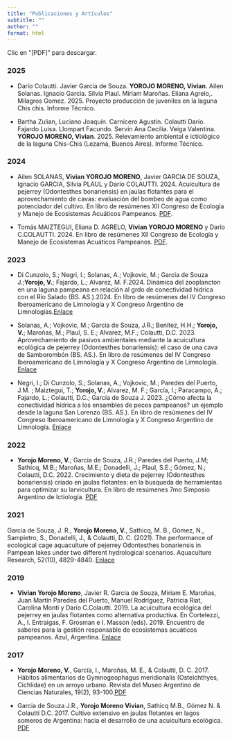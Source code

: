 ```yaml
---
title: "Publicaciones y Artículos"
subtitle: ""
author: ""
format: html
---
```



Clic en "[PDF]" para descargar. 


### 2025

- Darío Colautti. Javier Garcia de Souza. **YOROJO MORENO, Vivian**. Ailen Solanas. Ignacio Garcia. Silvia Plaul. Miriam Maroñas. Eliana Agrelo,. Milagros Gomez. 2025. Proyecto producción de juveniles en la laguna Chis chis. Informe Técnico.  

- Bartha Zulian, Luciano Joaquín. Carnicero Agustín. Colautti Darío. Fajardo Luisa. Llompart Facundo. Servin Ana Cecilia. Veiga Valentina. **YOROJO MORENO, Vivian**. 2025. Relevamiento ambiental e ictiológico de la laguna Chis-Chis (Lezama, Buenos Aires). Informe Técnico.


### 2024

- Ailen SOLANAS, **Vivian YOROJO MORENO**, Javier GARCIA DE SOUZA, Ignacio GARCIA, Silvia PLAUL y Darío COLAUTTI. 2024. Acuicultura de pejerrey (Odontesthes bonariensis) en jaulas flotantes para el aprovechamiento de cavas: evaluación del bombeo de agua como potenciador del cultivo. En libro de resúmenes XII Congreso de Ecología y Manejo de Ecosistemas Acuáticos Pampeanos. [PDF](https://iimyc.gob.ar/emeap2024/wp-content/uploads/2024/10/Libro-de-Resumenes-XII-EMEAP-2024.pdf).   

- Tomás MAIZTEGUI, Eliana D. AGRELO, **Vivian YOROJO MORENO** y Darío C.COLAUTTI. 2024. En libro de resúmenes XII Congreso de Ecología y Manejo de Ecosistemas Acuáticos Pampeanos. [PDF](https://iimyc.gob.ar/emeap2024/wp-content/uploads/2024/10/Libro-de-Resumenes-XII-EMEAP-2024.pdf).



### 2023

- Di Cunzolo, S.; Negri, I.; Solanas, A.; Vojkovic, M.; Garcia de Souza J.;**Yorojo, V.**; Fajardo, L.; Alvarez, M. F.2024. Dinámica del zooplancton en una laguna pampeana en relación al grdo de conectividad hidrica con el Río Salado (BS. AS.).2024. En libro de resúmenes del IV Congreso Iberoamericano de Limnología y X Congreso Argentino de Limnologías.[Enlace](https://limnoar.org/)

- Solanas, A.; Vojkovic, M.; Garcia de Souza, J.R.; Benítez, H.H.; **Yorojo, V.**; Maroñas, M.; Plaul, S. E.; Alvarez, M.F.; Colautti, D.C. 2023. Aprovechamiento de pasivos ambientales mediante la acuicultura ecológica de  pejerrey (Odontesthes bonariensis): el caso de una cava de Samborombón (BS. AS.). En libro de resúmenes del IV Congreso Iberoamericano de Limnología y X Congreso Argentino de Limnología. [Enlace](https://limnoar.org/)


- Negri, I.; Di Cunzolo, S.; Solanas, A.; Vojkovic, M.; Paredes del Puerto, J.M. ; Maiztegui, T.; **Yorojo, V.**; Alvarez, M. F.; García, I.; Paracampo, A.; Fajardo, L.; Colautti, D.C.; Garcia de Souza J. 2023. ¿Cómo afecta la conectividad hídrica a los ensambles de peces pampeanos? un ejemplo desde la laguna San Lorenzo (BS. AS.). En libro de resúmenes del IV Congreso Iberoamericano de Limnología y X Congreso Argentino de Limnología. [Enlace](https://limnoar.org/) 


### 2022 

- **Yorojo Moreno, V.**; Garcia de Souza, J.R.; Paredes del Puerto, J.M; Sathicq, M.B.; Maroñas, M.E.; Donadelli, J.; Plaul, S.E.; Gómez, N.; Colautti, D.C. 2022. Crecimiento y dieta de pejerrey (Odontesthes bonariensis) criado en jaulas flotantes: en la busqueda de herramientas para optimizar su larvicultura. En libro de resúmenes 7mo Simposio Argentino de Ictiología. [PDF](http://rid.unrn.edu.ar:8080/bitstream/20.500.12049/10868/1/Libro%20de%20Abstracts%20%282%29.pdf)


### 2021

Garcia de Souza, J. R., **Yorojo Moreno, V.**, Sathicq, M. B., Gómez, N., Sampietro, S., Donadelli, J., & Colautti, D. C. (2021). The performance of ecological cage aquaculture of pejerrey Odontesthes bonariensis in Pampean lakes under two different hydrological scenarios. Aquaculture Research, 52(10), 4829-4840. [Enlace](https://onlinelibrary.wiley.com/doi/abs/10.1111/are.15316)


### 2019

- **Vivian Yorojo Moreno**, Javier R. Garcia de Souza, Miriam E. Maroñas, Juan Martín Paredes del Puerto, Manuel Rodríguez, Patricia Riat, Carolina Monti y Darío C.Colautti. 2019. La acuicultura ecológica del pejerrey en jaulas flotantes como alternativa productiva. En Cortelezzi, A., I. Entraigas, F. Grosman e I. Masson (eds). 2019. Encuentro de saberes para la gestión responsable de ecosistemas acuáticos pampeanos. Azul, Argentina. [Enlace](https://digital.cic.gba.gob.ar/items/9f2398cc-62ed-4fda-9775-502f82bb0cb4)


### 2017

- **Yorojo Moreno, V.**, García, I., Maroñas, M. E., & Colautti, D. C. 2017. Hábitos alimentarios de Gymnogeophagus meridionalis (Osteichthyes, Cichlidae) en un arroyo urbano. Revista del Museo Argentino de Ciencias Naturales, 19(2), 93-100.[PDF](https://revista.macn.gob.ar/index.php/RevMus/article/view/506/468)

- Garcia de Souza J.R., **Yorojo Moreno Vivian**, Sathicq M.B., Gómez N. & Colautti D.C. 2017. Cultivo extensivo en jaulas flotantes en lagos someros de Argentina: hacia el desarrollo de una acuicultura ecológica. [PDF](https://www.was.org/LACC/_downloads/LacQua17_AbstractBook.pdf)